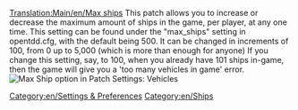 [[Translation:Main/en/Max ships]]
This patch allows you to increase or decrease the maximum amount of ships in the game, per player, at any one time. This setting can be found under the "max_ships" setting in opentdd.cfg, with the default being 500. It can be changed in increments of 100, from 0 up to 5,000 (which is more than enough for anyone) If you change this setting, say, to 100, when you already have 101 ships in-game, then the game will give you a 'too many vehicles in game' error.
[[File:en/Maxvehiclesships.png|frame|Max Ship option in Patch Settings: Vehicles]]
[[Category:en/Settings & Preferences]]
[[Category:en/Ships]]